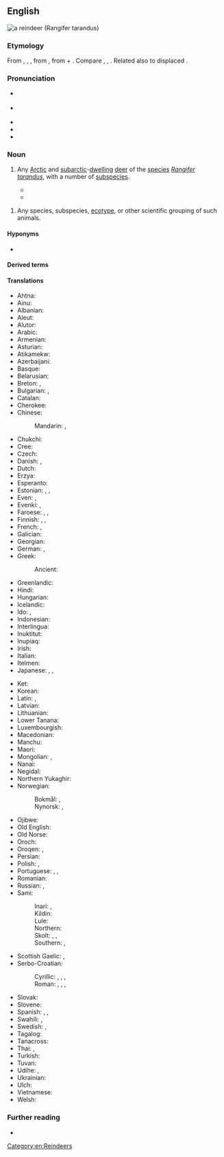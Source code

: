 ==English==
[[File:Caribou.jpg|thumb|a '''reindeer''' (''Rangifer tarandus'')]]
{{wikispecies|Rangifer tarandus}}

===Etymology===
From {{inh|en|enm|reyndere}}, {{m|enm|reynder}}, {{m|enm|rayne-dere}}, from {{der|en|non|hreindýri|t=reindeer}}, from {{m|non|hreinn|t=reindeer}} + {{m|non|dýr|t=animal}}. Compare {{cog|nl|rendier|t=reindeer}}, {{cog|de|Rentier|t=reindeer}}, {{cog|sv|rendjur|t=reindeer}}. Related also to displaced {{cog|ang|hrān|t=reindeer}}.

===Pronunciation===
* {{a|RP}} {{IPA|en|/ˈɹeɪndɪə/}}
* {{a|GA}} {{IPA|en|/ˈɹeɪndɪɹ/}}
* {{audio|en|en-us-reindeer.ogg|Audio (GA)}}
* {{rhymes|en|eɪndɪə|eɪndɪɹ|s=2}}
* {{hyphenation|en|rein|deer}}

===Noun===
{{en-noun|reindeer|s}}

# {{lb|en|plural: '''reindeer'''}} Any [[Arctic]] and [[subarctic]]-[[dwell]]ing [[deer]] of the [[species]] ''[[Rangifer tarandus]]'', with a number of [[subspecies]].
#:{{ux|en|Santa Claus' sleigh is supposedly pulled by eight '''reindeer'''}}
#* {{quote-book|en|author=D[aniel] Fenning| chapter=LAPLAND| chapterurl=https://books.google.com/books?id=pkJgAAAAcAAJ&pg=PT589| title=The Royal English Dictionary; or, A Treasury of the English Language| edition=3rd improved| location=London| publisher=Printed for R. Baldwin, Hawes and Co., T. Caslon, S. Crowder, J. Johnson, Wilson and Fell, Robinson and Roberts, and B. Collins| year=1768| oclc=22419759| passage=Here is a prodigious number of wild beaſts, as ſtags, bears, wolves, foxes of various colours, martens, hares, glittens, beavers, otters, elk, and '''rein deer''': the latter is leſs than a stag.}}
#* {{quote-journal|en|author={{w|Nancy Langston}}|title=Mining the Boreal North| url=http://www.americanscientist.org/issues/pub/2013/2/mining-the-boreal-north|archiveurl=https://web-beta.archive.org/web/20160413161452/http://www.americanscientist.org/issues/pub/2013/2/mining-the-boreal-north| archivedate=13 April 2016| magazine=[[w:American Scientist|American Scientist]]| month=March| year=2013| volume=101| issue=2| page=98| passage='''Reindeer''' are well suited to the taiga’s frigid winters. They can maintain a thermogradient between body core and the environment of up to 100 degrees, in part because of insulation provided by their fur, and in part because of counter-current vascular heat exchange systems in their legs and nasal passages.}}

# {{lb|en|plural: '''reindeers'''|biology}} Any species, subspecies, [[ecotype]], or other scientific grouping of such animals.

====Hyponyms====
* {{l|en|caribou}}
{{rel4
|en|title=Santa Claus's reindeer
|Dasher
|Dancer
|Prancer
|Vixen
|Comet
|Cupid
|Blitzen
|Rudolph the Red-Nosed Reindeer
}}

====Derived terms====
{{col3|en
|{{vern|Arctic reindeer}} (†{{taxlink|Rangifer tarandus eogroenlandicus|subspecies|R. t. eogroenlandicus}})
|{{vern|busk reindeer}} ({{taxlink|Rangifer tarandus buskensis|subspecies|ver=191105|R. t. buskensis}})
|[[Finnish forest reindeer]] (''{{ll|mul|Rangifer tarandus fennicus|R. t. fennicus}}'')
|{{vern|Kamchatkan reindeer}} ({{taxlink|Rangifer tarandus phylarchus |subspecies|ver=191105|R. t. phylarchus }})
|[[mountain reindeer]] ({{taxlink|Rangifer tarandus tarandus|subspecies|ver=191105|R. t. tarandus}})
|{{vern|Novaya Zemlya reindeer}} ({{taxlink|Rangifer tarandus pearsoni |subspecies|ver=191105|R. t. pearsoni}})
|{{vern|reindeer lichen}} (''{{ll|mul|Cladonia}}'' spp.)
|[[reindeer moss]] (''{{ll|mul|Cladonia}}'' spp.)
|reindeer calf
|reindeer games
|{{vern|Siberian forest reindeer}} ({{taxlink|Rangifer tarandus valentinae|subspecies|ver=191105|R. t. valentinae}})
|{{vern|Siberian tundra reindeer}} ({{taxlink|Rangifer tarandus sibiricus|subspecies|ver=191105|R. t. sibiricus}})
|[[Svalbard reindeer]] (''{{ll|mul|Rangifer tarandus platyrhynchus|R. t. platyrhynchus}}'')
|{{vern|wild reindeer}} ({{taxlink|Rangifer tarandus tarandus|subspecies|ver=191105|R. t. tarandus}})}}

====Translations====
{{trans-top|''Rangifer tarandus''}}
* Ahtna: {{t|aht|udzih}}
* Ainu: {{t|ain|トゥナッカィ|tr=tunakkay}}
* Albanian: {{t+|sq|renë|f}}
* Aleut: {{t|ale|itx̂aygix̂}}
* Alutor: {{t|alr|ӄураӈа|tr=quraŋa}}
* Arabic: {{t|ar|رَنَة|f}}
* Armenian: {{t+|hy|հյուսիսային եղջերու}}
* Asturian: {{t|ast|renu|m}}
* Atikamekw: {{t|atj|atikw}}
* Azerbaijani: {{t|az|şimal maralı}}
* Basque: {{t|eu|elur-orein}}
* Belarusian: {{t|be|паўно́чны але́нь|m}}
* Breton: {{t+|br|karv-erc'h|m}}, {{t+|br|kirvi-erc'h|p}}
* Bulgarian: {{t|bg|се́верен еле́н|m}}, {{t|bg|кари́бу|m}} {{qualifier|North America}}
* Catalan: {{t+|ca|ren|m}}
* Cherokee: {{t|chr|ᏧᏴᏢ ᎠᏫ}}
* Chinese:
*: Mandarin: {{t+|cmn|馴鹿}}, {{t+|cmn|驯鹿|tr=xùnlù}}
* Chukchi: {{t|ckt|ӄораӈы|tr=qoraṇy}}
* Cree: {{t|cr|ᐊᑎᐦᒄ}}
* Czech: {{t+|cs|sob|m}}
* Danish: {{t+|da|ren|c}}, {{t+|da|rensdyr|n}}
* Dutch: {{t+|nl|rendier|n}}
* Erzya: {{t|myv|пучо}}
* Esperanto: {{t+|eo|rangifero}}
* Estonian: {{t+|et|põhjapõder}}, {{t+|et|poro}}, {{t|et|karibu}}
* Even: {{t|eve|ора̇н}}, {{t|eve|ора̇н}}
* Evenki: {{t|evn|орон}}, {{t|evn|орон }}
* Faroese: {{t|fo|reindýr|n}}, {{t|fo|reindjór|n}}, {{t|fo|reinsdjór|n}}
* Finnish: {{t+|fi|peura}}, {{t+|fi|poro}}, {{t+|fi|karibu}}
* French: {{t+|fr|renne|m}}, {{t+|fr|caribou|m}} {{qualifier|North America}}
* Galician: {{t+|gl|reno|m}}
* Georgian: {{t|ka|ჩრდილოეთის ირემი}}
* German: {{t+|de|Ren|n}}, {{t+|de|Rentier|n}}
* Greek: {{t+|el|τάρανδος|m}}
*: Ancient: {{t|grc|τάρανδος|m}}
* Greenlandic: {{t|kl|tuttu}}
* Hindi: {{t|hi|रेनडियर}}
* Hungarian: {{t+|hu|rénszarvas}}
* Icelandic: {{t+|is|hreindýr|n}}
* Ido: {{t+|io|rentiro}}, {{t+|io|karibuo}} {{qualifier|North America}}
* Indonesian: {{t-check|id|rusa kutub}}
* Interlingua: {{t+|ia|ren}}
* Inuktitut: {{t|iu|ᑐᒃᑐ}}
* Inupiaq: {{t|ik|tuttu}}
* Irish: {{t|ga|réinfhia|m}}
* Italian: {{t+|it|renna|f}}
* Itelmen: {{t|itl|ӄора|tr=qora}}
* Japanese: {{t+|ja|トナカイ|tr=tonakai}}, {{t+|ja|馴鹿|tr=となかい, tonakai}}, {{t+|ja|馴鹿|tr=じゅんろく, junroku}}
{{trans-mid}}
* Ket: {{t|ket|сель|tr=selʹ}}
* Korean: {{t+|ko|순록}}
* Latin: {{t+|la|tarandrus|m}}, {{t|la|tarandus|m}}
* Latvian: {{t|lv|ziemeļbriedis|m}}
* Lithuanian: {{t|lt|šiaurinis elnias|m}}
* Lower Tanana: {{t|taa|bedzeyh}}
* Luxembourgish: {{t|lb|Rendéier|n}}
* Macedonian: {{t|mk|ирвас|m}}
* Manchu: {{t|mnc|ᠣᡵᠣᠨ ᠪᡠᡥᡡ}}
* Maori: {{t|mi|renetia}}
* Mongolian: {{t+|mn|буга}}, {{t|mn|цаа буга}}
* Nanai: {{t|gld|оро̄н}}
* Negidal: {{t|neg|ойон}}
* Northern Yukaghir: {{t|ykg|илэ}}
* Norwegian:
*: Bokmål: {{t+|nb|reinsdyr|n}}, {{t+|nb|rein|m}}
*: Nynorsk: {{t|nn|reinsdyr|n}}, {{t|nn|rein|m}}
* Ojibwe: {{t|oj|adik}}
* Old English: {{t|ang|hrān|m}}
* Old Norse: {{t|non|hreinn|m}}
* Oroch: {{t|oac|оро}}
* Oroqen: {{t|orh|ɔrɔn}}, {{t|orh|ɔrɔn}}
* Persian: {{t|fa|گوزن شمالی|tr=gavazn-e šomâli}}
* Polish: {{t+|pl|renifer|m-an}}, {{t+|pl|karibu|n}} {{qualifier|North America}}
* Portuguese: {{t+|pt|rena|f}}, {{t|pt|rangífer|m}}, {{t+|pt|rangífero|m}}
* Romanian: {{t+|ro|ren|m}}
* Russian: {{t+|ru|се́верный оле́нь|m}}, {{t+|ru|кари́бу|m}} {{qualifier|North America}}
* Sami:
*: Inari: {{t|smn|puásui}}, {{t|smn|kodde}}
*: Kildin: {{t|sjd|пуаз}}
*: Lule: {{t|smj|boatsoj}}
*: Northern: {{t|se|boazu}}
*: Skolt: {{t|sms|puäʒʒ}}, {{t|sms| kââʹreǩ}}, {{t|sms|kåʹdd}}
*: Southern: {{t|sma|bovtje}}, {{t|sma|bovtse}}
* Scottish Gaelic: {{t|gd|fiadh Lochlannach|m}}, {{t|gd|fiadh-sneachda|m}}
* Serbo-Croatian:
*: Cyrillic: {{t|sh|и̏рва̄с|m}}, {{t|sh|со̏б|m}}, {{t|sh|северни јелен|m}}, {{t|sh|сјеверни јелен|m}}
*: Roman: {{t+|sh|ȉrvās|m}}, {{t+|sh|sȍb|m}}, {{t|sh|severni jelen|m}}, {{t|sh|sjeverni jelen|m}}
* Slovak: {{t|sk|sob|m}}
* Slovene: {{t+|sl|severni jelen|m}}
* Spanish: {{t+|es|reno|m}}, {{t|es|rangífero|m}}, {{t|es|caribú|m}} {{qualifier|North America}}
* Swahili: {{t|sw|kulungu aktiki|m}}, {{t|sw|mbawala aktiki|f}}
* Swedish: {{t+|sv|ren|c}}, {{t|sv|rendjur|c}}
* Tagalog: {{t|tl|reno}}
* Tanacross: {{t|tcb|wudzih}}
* Thai: {{t|th|กวางเรนเดียร์|tr=gwaang rayn-dia}}, {{t|th|เรนเดียร์|tr=rayn-dia}}
* Turkish: {{t+|tr|Ren geyiği}}
* Tuvan: {{t|tyv|иви}}
* Udihe: {{t|ude|оро}}, {{t|ude|оло}}
* Ukrainian: {{t|uk|півні́чний оле́нь|m}}
* Ulch: {{t|ulc|оро}}
* Vietnamese: {{t|vi|tuần lộc}}
* Welsh: {{t|cy|carw Llychlyn|m}}
{{trans-bottom}}

===Further reading===
* {{pedia}}

[[Category:en:Reindeers]]